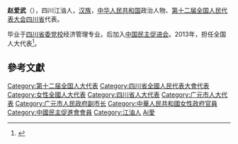 '''赵爱武'''（{{bd|1960年||}}），四川江油人，[[汉族|汉族]]，[[中华人民共和国|中华人民共和国]]政治人物、[[第十二届全国人民代表大会|第十二届全国人民代表大会]][[四川省|四川省]]代表。

毕业于[[四川省委党校|四川省委党校]]经济管理专业。后加入[[中国民主促进会|中国民主促进会]]。2013年，担任全国人大代表<ref>{{cite news|title=全国人大代表信息-赵爱武|url= http://210.82.31.1:8084/delegate/viewDelegate.action?dbid=122195|accessdate=2013-04-05|newspaper=全国人大网}}{{Dead link|date=2020年1月 |bot=InternetArchiveBot |fix-attempted=yes }}</ref>。

==參考文獻==
{{reflist}}
{{中国政治人物小作品}}
{{DEFAULTSORT:Zhao趙}}
[[Category:第十二届全国人大代表|Category:第十二届全国人大代表]]
[[Category:四川省全國人民代表大會代表|Category:四川省全國人民代表大會代表]]
[[Category:女性全國人大代表|Category:女性全國人大代表]]
[[Category:四川省人大代表|Category:四川省人大代表]]
[[Category:广元市人大代表|Category:广元市人大代表]]
[[Category:广元市人民政府副市长|Category:广元市人民政府副市长]]
[[Category:中華人民共和國女性政府官員|Category:中華人民共和國女性政府官員]]
[[Category:中國民主促進會會員|Category:中國民主促進會會員]]
[[Category:江油人|Category:江油人]]
[[Category:趙姓|Ai愛]]